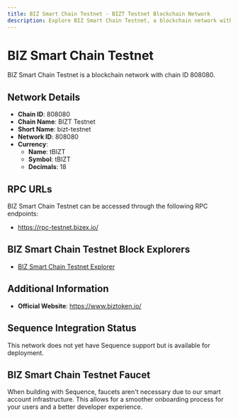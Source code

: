 ```yaml
--- 
title: BIZ Smart Chain Testnet - BIZT Testnet Blockchain Network
description: Explore BIZ Smart Chain Testnet, a blockchain network with chain ID 808080. Learn about its native currency, tBIZT, and how to interact with the network.
---
```


# BIZ Smart Chain Testnet

BIZ Smart Chain Testnet is a blockchain network with chain ID 808080.

## Network Details

- **Chain ID**: 808080
- **Chain Name**: BIZT Testnet
- **Short Name**: bizt-testnet
- **Network ID**: 808080
- **Currency**: 
  - **Name**: tBIZT
  - **Symbol**: tBIZT
  - **Decimals**: 18

## RPC URLs

BIZ Smart Chain Testnet can be accessed through the following RPC endpoints:

- https://rpc-testnet.bizex.io/

## BIZ Smart Chain Testnet Block Explorers

- [BIZ Smart Chain Testnet Explorer](https://testnet.btscan.io)

## Additional Information

- **Official Website**: https://www.biztoken.io/

## Sequence Integration Status

This network does not yet have Sequence support but is available for deployment.

## BIZ Smart Chain Testnet Faucet

When building with Sequence, faucets aren't necessary due to our smart account infrastructure. This allows for a smoother onboarding process for your users and a better developer experience.
